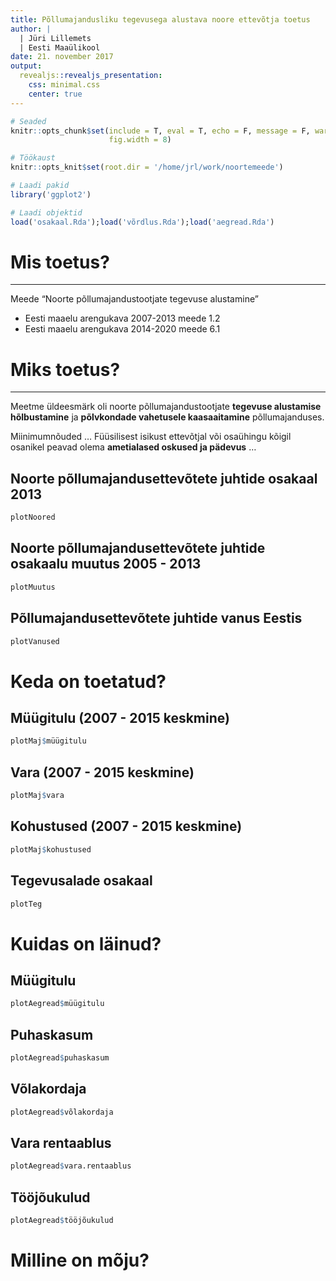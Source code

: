 ```yaml
---
title: Põllumajandusliku tegevusega alustava noore ettevõtja toetus
author: | 
  | Jüri Lillemets 
  | Eesti Maaülikool
date: 21. november 2017
output: 
  revealjs::revealjs_presentation:
    css: minimal.css
    center: true
---
```


```r
# Seaded
knitr::opts_chunk$set(include = T, eval = T, echo = F, message = F, warning = F, 
                      fig.width = 8)

# Töökaust
knitr::opts_knit$set(root.dir = '/home/jrl/work/noortemeede') 

# Laadi pakid
library('ggplot2')

# Laadi objektid
load('osakaal.Rda');load('võrdlus.Rda');load('aegread.Rda')
```

# Mis toetus?

---

Meede "Noorte põllumajandustootjate tegevuse alustamine"

- Eesti maaelu arengukava 2007-2013 meede 1.2
- Eesti maaelu arengukava 2014-2020 meede 6.1

# Miks toetus?

---

Meetme üldeesmärk oli noorte põllumajandustootjate **tegevuse alustamise hõlbustamine** ja **põlvkondade vahetusele kaasaaitamine** põllumajanduses.

Miinimumnõuded ... Füüsilisest isikust ettevõtjal või osaühingu kõigil osanikel peavad olema **ametialased oskused ja pädevus** ...

## Noorte põllumajandusettevõtete juhtide osakaal 2013

``` r
plotNoored
```

## Noorte põllumajandusettevõtete juhtide osakaalu muutus 2005 - 2013

``` r
plotMuutus
```

## Põllumajandusettevõtete juhtide vanus Eestis

``` r
plotVanused
```

# Keda on toetatud?

## Müügitulu (2007 - 2015 keskmine)

``` r
plotMaj$müügitulu
```

## Vara (2007 - 2015 keskmine)

``` r
plotMaj$vara
```

## Kohustused (2007 - 2015 keskmine)

``` r
plotMaj$kohustused
```

## Tegevusalade osakaal

``` r
plotTeg
```

# Kuidas on läinud?

## Müügitulu

``` r
plotAegread$müügitulu
```

## Puhaskasum

``` r
plotAegread$puhaskasum
```

## Võlakordaja

``` r
plotAegread$võlakordaja
```

## Vara rentaablus

``` r
plotAegread$vara.rentaablus
```

## Tööjõukulud

``` r
plotAegread$tööjõukulud
```

# Milline on mõju?

``` r
```